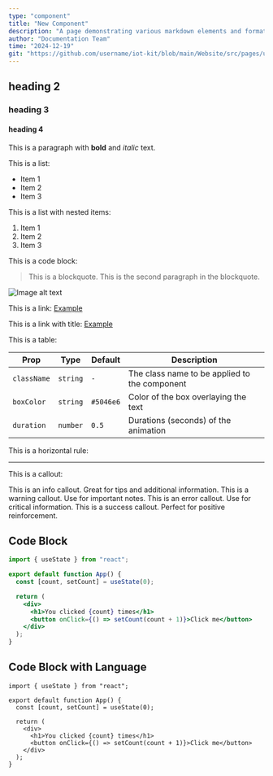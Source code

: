 ```yaml
---
type: "component"
title: "New Component"
description: "A page demonstrating various markdown elements and formatting options"
author: "Documentation Team"
time: "2024-12-19"
git: "https://github.com/username/iot-kit/blob/main/Website/src/pages/uikit/docs/test.mdx"
---
```


<DocumentHeader 
  title="Test Documentation Page"
  description="A test page demonstrating various markdown elements and formatting options"
  author="Documentation Team"
  time="2024-12-19"
  git="https://github.com/username/iot-kit/blob/main/Website/src/pages/uikit/docs/test.mdx"
/>

## heading 2

### heading 3

#### heading 4

This is a paragraph with **bold** and *italic* text.

This is a list:

- Item 1
- Item 2
- Item 3

This is a list with nested items:

1. Item 1
2. Item 2
3. Item 3

This is a code block:

> This is a blockquote.
> This is the second paragraph in the blockquote.

![Image alt text](https://scontent.fdad3-6.fna.fbcdn.net/v/t39.30808-6/524170111_3975314792732946_1557741597842447496_n.jpg?_nc_cat=107&ccb=1-7&_nc_sid=aa7b47&_nc_eui2=AeFQFQVFUopO4V_5KehgC004G0hp1fHnaY0bSGnV8edpjUK_TvuSlmppGbCf1JNAXsxvpnOXB_k6sP75UfGDwQi7&_nc_ohc=IDJyRyZnMicQ7kNvwF1HcHH&_nc_oc=AdkTHiPWkGvyc3Kx8kIXqimIq4BAvi5euLxHwN2u0h2VUz4jr-AzqR-O730WSkYNfIP6SeFXR9KhCXl-NahxeKDA&_nc_zt=23&_nc_ht=scontent.fdad3-6.fna&_nc_gid=3FNV0A6XHvLhSe7Jhy3cSw&oh=00_AfTsJ4AlcsLOJw6m8NujmMncT4qLkbxZkwP7qI-PpFLK3w&oe=6888C1DB)

This is a link: [Example](https://example.com)

This is a link with title: [Example](https://example.com "Example Title")

This is a table:

| Prop        | Type     | Default   | Description                                   |
| ----------- | -------- | --------- | --------------------------------------------- |
| `className` | `string` | `-`       | The class name to be applied to the component |
| `boxColor`  | `string` | `#5046e6` | Color of the box overlaying the text          |
| `duration`  | `number` | `0.5`     | Durations (seconds) of the animation          |

This is a horizontal rule:

---

This is a callout:

<Callout type="info">
  This is an info callout. Great for tips and additional information.
</Callout>

<Callout type="warning">
  This is a warning callout. Use for important notes.
</Callout>

<Callout type="error">
  This is an error callout. Use for critical information.
</Callout>

<Callout type="success">
  This is a success callout. Perfect for positive reinforcement.
</Callout>

## Code Block

```jsx
import { useState } from "react";

export default function App() {
  const [count, setCount] = useState(0);

  return (
    <div>
      <h1>You clicked {count} times</h1>
      <button onClick={() => setCount(count + 1)}>Click me</button>
    </div>
  );
}
```

## Code Block with Language

```tsx
import { useState } from "react";

export default function App() {
  const [count, setCount] = useState(0);

  return (
    <div>
      <h1>You clicked {count} times</h1>
      <button onClick={() => setCount(count + 1)}>Click me</button>
    </div>
  );
}
```
